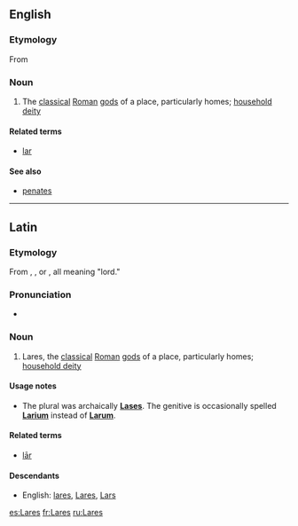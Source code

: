 {{also|lares|läres}}
==English==

===Etymology===
{{wikipedia}}
From {{etyl|la|en}} {{term|Lares|lang=la}}

===Noun===
{{head|en|noun}}

# The [[classical]] [[Roman]] [[god]]s of a place, particularly homes; [[household deity]]

====Related terms====
* [[lar]]

====See also====
* [[penates]]

----

==Latin==

===Etymology===
From {{etyl|ett|la}} {{term|tr=lars|lang=ett}}, {{term|tr=larth|lang=ett}}, or {{term|tr=lar|lang=ett}}, all meaning "lord."

===Pronunciation===
* {{la-pronunc|Larēs}}

===Noun===
{{la-noun|Larēs|Larum|Larum|m|third}}

# Lares, the [[classical]] [[Roman]] [[god]]s of a place, particularly homes; [[household deity]]

====Usage notes====
* The plural was archaically '''[[Lases]]'''. The genitive is occasionally spelled '''[[Larium]]''' instead of '''[[Larum]]'''.

====Related terms====
* [[lar#Latin|lār]]

====Descendants====
* English: [[lares]], [[Lares]], [[Lars]]

[[es:Lares]]
[[fr:Lares]]
[[ru:Lares]]